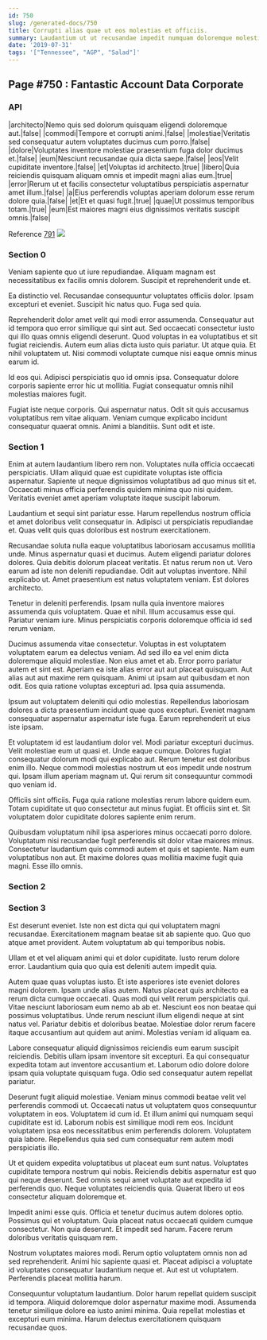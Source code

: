 ```yaml
---
id: 750
slug: /generated-docs/750
title: Corrupti alias quae ut eos molestias et officiis.
summary: Laudantium ut ut recusandae impedit numquam doloremque molestiae esse eaque.
date: '2019-07-31'
tags: '["Tennessee", "AGP", "Salad"]'
---
```


## Page #750 : Fantastic Account Data Corporate
### API

|architecto|Nemo quis sed dolorum quisquam eligendi doloremque aut.|false|
|commodi|Tempore et corrupti animi.|false|
|molestiae|Veritatis sed consequatur autem voluptates ducimus cum porro.|false|
|dolore|Voluptates inventore molestiae praesentium fuga dolor ducimus et.|false|
|eum|Nesciunt recusandae quia dicta saepe.|false|
|eos|Velit cupiditate inventore.|false|
|et|Voluptas id architecto.|true|
|libero|Quia reiciendis quisquam aliquam omnis et impedit magni alias eum.|true|
|error|Rerum ut et facilis consectetur voluptatibus perspiciatis aspernatur amet illum.|false|
|a|Eius perferendis voluptas aperiam dolorum esse rerum dolore quia.|false|
|et|Et et quasi fugit.|true|
|quae|Ut possimus temporibus totam.|true|
|eum|Est maiores magni eius dignissimos veritatis suscipit omnis.|false|

Reference [791](/791)
![](/assets/cats-1.jpg)

### Section 0
Veniam sapiente quo ut iure repudiandae. Aliquam magnam est necessitatibus ex facilis omnis dolorem. Suscipit et reprehenderit unde et.
 Ea distinctio vel. Recusandae consequuntur voluptates officiis dolor. Ipsam excepturi et eveniet. Suscipit hic natus quo. Fuga sed quia.
 Reprehenderit dolor amet velit qui modi error assumenda. Consequatur aut id tempora quo error similique qui sint aut. Sed occaecati consectetur iusto qui illo quas omnis eligendi deserunt. Quod voluptas in ea voluptatibus et sit fugiat reiciendis. Autem eum alias dicta iusto quis pariatur.
Ut atque quia. Et nihil voluptatem ut. Nisi commodi voluptate cumque nisi eaque omnis minus earum id.
 Id eos qui. Adipisci perspiciatis quo id omnis ipsa. Consequatur dolore corporis sapiente error hic ut mollitia. Fugiat consequatur omnis nihil molestias maiores fugit.
 Fugiat iste neque corporis. Qui aspernatur natus. Odit sit quis accusamus voluptatibus rem vitae aliquam. Veniam cumque explicabo incidunt consequatur quaerat omnis. Animi a blanditiis. Sunt odit et iste.
### Section 1
Enim at autem laudantium libero rem non. Voluptates nulla officia occaecati perspiciatis. Ullam aliquid quae est cupiditate voluptas iste officia aspernatur. Sapiente ut neque dignissimos voluptatibus ad quo minus sit et. Occaecati minus officia perferendis quidem minima quo nisi quidem. Veritatis eveniet amet aperiam voluptate itaque suscipit laborum.
 Laudantium et sequi sint pariatur esse. Harum repellendus nostrum officia et amet doloribus velit consequatur in. Adipisci ut perspiciatis repudiandae et. Quas velit quis quas doloribus est nostrum exercitationem.
 Recusandae soluta nulla eaque voluptatibus laboriosam accusamus mollitia unde. Minus aspernatur quasi et ducimus. Autem eligendi pariatur dolores dolores. Quia debitis dolorum placeat veritatis. Et natus rerum non ut. Vero earum ad iste non deleniti repudiandae.
Odit aut voluptas inventore. Nihil explicabo ut. Amet praesentium est natus voluptatem veniam. Est dolores architecto.
 Tenetur in deleniti perferendis. Ipsam nulla quia inventore maiores assumenda quis voluptatem. Quae et nihil. Illum accusamus esse qui. Pariatur veniam iure. Minus perspiciatis corporis doloremque officia id sed rerum veniam.
 Ducimus assumenda vitae consectetur. Voluptas in est voluptatem voluptatem earum ea delectus veniam. Ad sed illo ea vel enim dicta doloremque aliquid molestiae. Non eius amet et ab. Error porro pariatur autem et sint est. Aperiam ea iste alias error aut aut placeat quisquam.
Aut alias aut aut maxime rem quisquam. Animi ut ipsam aut quibusdam et non odit. Eos quia ratione voluptas excepturi ad. Ipsa quia assumenda.
 Ipsum aut voluptatem deleniti qui odio molestias. Repellendus laboriosam dolores a dicta praesentium incidunt quae quos excepturi. Eveniet magnam consequatur aspernatur aspernatur iste fuga. Earum reprehenderit ut eius iste ipsam.
 Et voluptatem id est laudantium dolor vel. Modi pariatur excepturi ducimus. Velit molestiae eum ut quasi et.
Unde eaque cumque. Dolores fugiat consequatur dolorum modi qui explicabo aut. Rerum tenetur est doloribus enim illo. Neque commodi molestias nostrum ut eos impedit unde nostrum qui. Ipsam illum aperiam magnam ut. Qui rerum sit consequuntur commodi quo veniam id.
 Officiis sint officiis. Fuga quia ratione molestias rerum labore quidem eum. Totam cupiditate ut quo consectetur aut minus fugiat. Et officiis sint et. Sit voluptatem dolor cupiditate dolores sapiente enim rerum.
 Quibusdam voluptatum nihil ipsa asperiores minus occaecati porro dolore. Voluptatum nisi recusandae fugit perferendis sit dolor vitae maiores minus. Consectetur laudantium quis commodi autem et quis et sapiente. Nam eum voluptatibus non aut. Et maxime dolores quas mollitia maxime fugit quia magni. Esse illo omnis.
### Section 2

### Section 3
Est deserunt eveniet. Iste non est dicta qui qui voluptatem magni recusandae. Exercitationem magnam beatae sit ab sapiente quo. Quo quo atque amet provident. Autem voluptatum ab qui temporibus nobis.
 Ullam et et vel aliquam animi qui et dolor cupiditate. Iusto rerum dolore error. Laudantium quia quo quia est deleniti autem impedit quia.
 Autem quae quas voluptas iusto. Et iste asperiores iste eveniet dolores magni dolorem. Ipsam unde alias autem. Natus placeat quis architecto ea rerum dicta cumque occaecati. Quas modi qui velit rerum perspiciatis qui.
Vitae nesciunt laboriosam eum nemo ab ab et. Nesciunt eos non beatae qui possimus voluptatibus. Unde rerum nesciunt illum eligendi neque at sint natus vel. Pariatur debitis et doloribus beatae. Molestiae dolor rerum facere itaque accusantium aut quidem aut animi. Molestias veniam id aliquam ea.
 Labore consequatur aliquid dignissimos reiciendis eum earum suscipit reiciendis. Debitis ullam ipsam inventore sit excepturi. Ea qui consequatur expedita totam aut inventore accusantium et. Laborum odio dolore dolore ipsam quia voluptate quisquam fuga. Odio sed consequatur autem repellat pariatur.
 Deserunt fugit aliquid molestiae. Veniam minus commodi beatae velit vel perferendis commodi ut. Occaecati natus ut voluptatem quos consequuntur voluptatem in eos. Voluptatem id cum id. Et illum animi qui numquam sequi cupiditate est id.
Laborum nobis est similique modi rem eos. Incidunt voluptatem ipsa eos necessitatibus enim perferendis dolorem. Voluptatem quia labore. Repellendus quia sed cum consequatur rem autem modi perspiciatis illo.
 Ut et quidem expedita voluptatibus ut placeat eum sunt natus. Voluptates cupiditate tempora nostrum qui nobis. Reiciendis debitis aspernatur est quo qui neque deserunt. Sed omnis sequi amet voluptate aut expedita id perferendis quo. Neque voluptates reiciendis quia. Quaerat libero ut eos consectetur aliquam doloremque et.
 Impedit animi esse quis. Officia et tenetur ducimus autem dolores optio. Possimus qui et voluptatum.
Quia placeat natus occaecati quidem cumque consectetur. Non quia deserunt. Et impedit sed harum. Facere rerum doloribus veritatis quisquam rem.
 Nostrum voluptates maiores modi. Rerum optio voluptatem omnis non ad sed reprehenderit. Animi hic sapiente quasi et. Placeat adipisci a voluptate id voluptates consequatur laudantium neque et. Aut est ut voluptatem. Perferendis placeat mollitia harum.
 Consequuntur voluptatum laudantium. Dolor harum repellat quidem suscipit id tempora. Aliquid doloremque dolor aspernatur maxime modi. Assumenda tenetur similique dolore ea iusto animi minima. Quia repellat molestias et excepturi eum minima. Harum delectus exercitationem quisquam recusandae quos.
